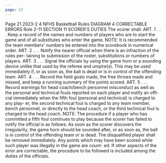 ```yaml
---
page: 23
---
```


Page 21 2023-2 4 NFHS Basketball Rules DIAGRAM 4 CORRECTABLE ERRORS Rule 2-11 SECTION 11 SCORER'S DUTIES The scorer shall: ART. 1 . . . Keep a record of the names and numbers of players who are to start the game and of all substitutes who enter the game. NOTE: It is recommended the team members' numbers be entered into the scorebook in numerical order. ART. 2 . . . Notify the nearer official when there is an infraction of the rules per- taining to submission of the roster, substitutions or numbers of players. ART. 3 . . . Signal the officials by using the game horn or a sounding device unlike that used by the referee and umpire(s). This may be used immediately if, or as soon as, the ball is dead or is in control of the offending team. ART. 4 . . . Record the field goals made, the free throws made and missed, and keep a running summary of the points scored. ART. 5 . . . Record warnings for head coach/bench personnel misconduct as well as the personal and technical fouls reported on each player and notify an offi- cial immediately when the fifth foul (personal and technical) is charged to any play- er, the second technical foul is charged to any team member, bench personnel, or directly to the head coach, or the third technical foul is charged to the head coach. NOTE: The procedure if a player who has committed a fifth foul continues to play because the scorer has failed to notify the official is as follows: As soon as the scorer discovers the irregularity, the game horn should be sounded after, or as soon as, the ball is in control of the offending team or is dead. The disqualified player shall be removed immediately. Any points which may have been scored while such player was illegally in the game are count- ed. If other aspects of the error are correctable, the procedure to be followed is included among the duties of the officials.

